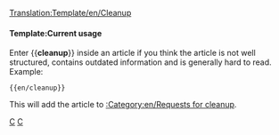 <noinclude>[[Translation:Template/en/Cleanup]]</noinclude><noinclude></noinclude>{{en/ambox| type  = style
| text  = <strong>Cleanup</strong><br>This article needs a cleanup. It has grown over time and is now hard to read. You can improve it by rewriting parts of it or by giving the article a new structure.
}}<includeonly>{{{1|[[Category:en/Cleanup]]}}}</includeonly><noinclude>

====Template:Current usage====

Enter <nowiki>{{</nowiki>'''cleanup'''<nowiki>}}</nowiki> inside an article if you think the article is not well structured, contains outdated information and is generally hard to read. Example:
<pre>{{en/cleanup}}</pre>
This will add the article to [[:Category:en/Requests for cleanup]].

[[Category:en/Templates|C]][[Category:en/Message boxes|C]]
</noinclude>